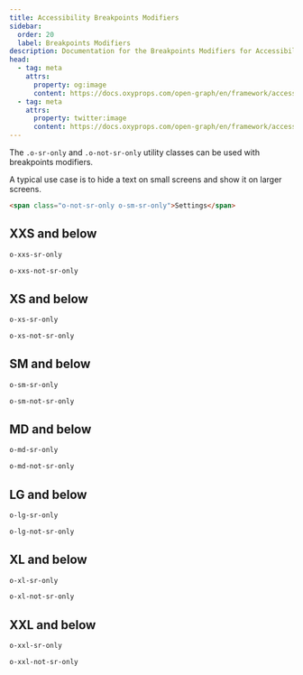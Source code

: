 ```yaml
---
title: Accessibility Breakpoints Modifiers
sidebar:
  order: 20
  label: Breakpoints Modifiers
description: Documentation for the Breakpoints Modifiers for Accessibility classes.
head:
  - tag: meta
    attrs:
      property: og:image
      content: https://docs.oxyprops.com/open-graph/en/framework/accessibility/breakpoints-modifiers.png
  - tag: meta
    attrs:
      property: twitter:image
      content: https://docs.oxyprops.com/open-graph/en/framework/accessibility/breakpoints-modifiers.png
---
```


The `.o-sr-only` and `.o-not-sr-only` utility classes can be used with breakpoints modifiers.

A typical use case is to hide a text on small screens and show it on larger screens.

```html title="Example combined usage"
<span class="o-not-sr-only o-sm-sr-only">Settings</span>
```

## XXS and below
```html title="SR Only"
o-xxs-sr-only
```
```html title="Not SR Only"
o-xxs-not-sr-only
```

## XS and below
```html title="SR Only"
o-xs-sr-only
```
```html title="Not SR Only"
o-xs-not-sr-only
```

## SM and below
```html title="SR Only"
o-sm-sr-only
```
```html title="Not SR Only"
o-sm-not-sr-only
```

## MD and below
```html title="SR Only"
o-md-sr-only
```
```html title="Not SR Only"
o-md-not-sr-only
```

## LG and below
```html title="SR Only"
o-lg-sr-only
```
```html title="Not SR Only"
o-lg-not-sr-only
```

## XL and below
```html title="SR Only"
o-xl-sr-only
```
```html title="Not SR Only"
o-xl-not-sr-only
```

## XXL and below
```html title="SR Only"
o-xxl-sr-only
```
```html title="Not SR Only"
o-xxl-not-sr-only
```